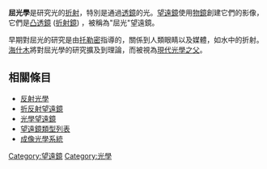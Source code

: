 '''屈光學'''是研究光的[[折射|折射]]，特別是通過[[透鏡|透鏡]]的光。[[光學望遠鏡|望遠鏡]]使用[[物鏡|物鏡]]創建它們的影像，它們是[[透鏡#單透鏡|凸透鏡]] ([[折射望遠鏡|折射鏡]]) ，被稱為"屈光"望遠鏡。

早期對屈光的研究是由[[托勒密|托勒密]]指導的，關係到人類眼睛以及媒體，如水中的折射。[[海什木|海什木]]將對屈光學的研究擴及到理論，而被視為[[現代光學大師列表|現代光學之父]]。

==相關條目==
* [[反射光學|反射光學]]
* [[折反射望遠鏡|折反射望遠鏡]]
* [[光學望遠鏡|光學望遠鏡]]
* [[望遠鏡類型列表|望遠鏡類型列表]]
* [[成像光學系統|成像光學系統]]

[[Category:望遠鏡|Category:望遠鏡]]
[[Category:光學|Category:光學]]


{{Optics-stub}}